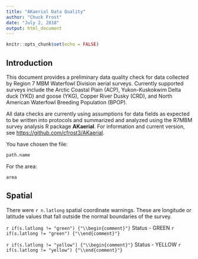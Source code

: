 ```yaml
---
title: "AKaerial Data Quality"
author: "Chuck Frost"
date: "July 2, 2018"
output: html_document
---
```


```r
knitr::opts_chunk$set(echo = FALSE)
```

## Introduction

This document provides a preliminary data quality check for data collected by Region 7 MBM Waterfowl Division aerial surveys.  Currently supported surveys include the Arctic Coastal Plain (ACP), Yukon-Kuskokwim Delta duck (YKD) and goose (YKG), Copper River Dusky (CRD), and North American Waterfowl Breeding Population (BPOP).

All data checks are currently using assumptions for data fields as expected to be written into protocols and summarized and analyzed using the R7MBM survey analysis R package **AKaerial**.  For information and current version, see <https://github.com/cfrost3/AKaerial>.


You have chosen the file:
```r

path.name

```

For the area:

```r

area

```


## Spatial

There were `r n.latlong` spatial coordinate warnings.  These are longitude or latitude values that fall outside the normal boundaries of the survey. 

`r if(s.latlong != "green") {"\\begin{comment}"}`
Status - GREEN
`r if(s.latlong != "green") {"\\end{comment}"}`

`r if(s.latlong != "yellow") {"\\begin{comment}"}`
Status - YELLOW
`r if(s.latlong != "yellow") {"\\end{comment}"}`



